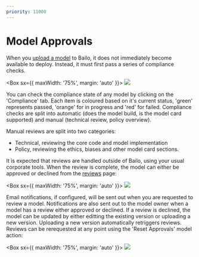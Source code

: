 ```yaml
---
priority: 11000
---
```




# Model Approvals

When you [upload a model](../upload-a-model/why-upload-a-model) to Bailo, it does not immediately become available to deploy.  Instead, it must first pass a series of compliance checks.

<Box sx={{ maxWidth: '75%', margin: 'auto' }}>
  <Image src={bailoModelCompliance} />
</Box>

You can check the compliance state of any model by clicking on the 'Compliance' tab.  Each item is coloured based on it's current status, 'green' represents passed, 'orange' for in progress and 'red' for failed.  Compliance checks are split into automatic (does the model build, is the model card supported) and manual (technical review, policy overview).

Manual reviews are split into two categories:

- Technical, reviewing the core code and model implementation
- Policy, reviewing the ethics, biases and other model card sections.

It is expected that reviews are handled outside of Bailo, using your usual corporate tools.  When the review is complete, the model can either be approved or declined from the [reviews](/review) page:

<Box sx={{ maxWidth: '75%', margin: 'auto' }}>
  <Image src={bailoReviews} />
</Box>

Email notifications, if configured, will be sent out when you are requested to review a model.  Notifications are also sent out to the model owner when a model has a review either approved or declined.  If a review is declined, the model can be updated by either editting the existing version or uploading a new version.  Uploading a new version automatically retriggers reviews.  Reviews can be rerequested at any point using the 'Reset Approvals' model action:

<Box sx={{ maxWidth: '75%', margin: 'auto' }}>
  <Image src={bailoResetApprovals} />
</Box>
